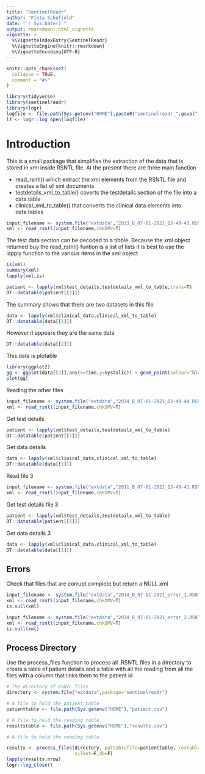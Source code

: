 ```yaml
---
title: "SentinelReadr"
author: "Pieta Schofield"
date: "`r Sys.Date()`"
output: rmarkdown::html_vignette
vignette: >
  %\VignetteIndexEntry{SentinelReadr}
  %\VignetteEngine{knitr::rmarkdown}
  %\VignetteEncoding{UTF-8}
---
```


```r
knitr::opts_chunk$set(
  collapse = TRUE,
  comment = "#>"
)
```

```r
library(tidyverse)
library(sentinelreadr)
library(logr)
logfile <- file.path(Sys.getenv("HOME"),paste0("sentinelreadr_",gsub("([ ]|:|-)","_",Sys.time())))
lf <- logr::log_open(logfile)
```

# Introduction

This is a small package that simplifies the extraction of the data that is stored in xml inside RSNTL
file. At the present there are three main function

- read_rsntl() which extract the xml elements from the RSNTL file and creates a list of xml documents
- testdetails_xml_to_table() coverts the testdetails section of the file into a data.table
- clinical_xml_to_table() that converts the clinical data elements into data.tables

```r
input_filename <- system.file("extdata","2013_B_07-01-2021_13-49-43.RSNTL",package="sentinelreadr")
xml <- read_rsntl(input_filename,chkDMV=T)
```

The test data section can be decoded to a tibble. Because the xml object returned buy the read_rstnl() 
funtion is a list of lists it is best to use the lapply function to the various items in the xml object

```r
is(xml)
summary(xml)
lapply(xml,is)
```

```r
patient <- lapply(xml$test_details,testdetails_xml_to_table,trans=T)
DT::datatable(patient[[1]])
```

The summary shows that there are two datasets in this file

```r
data <- lapply(xml$clinical_data,clinical_xml_to_table)
DT::datatable(data[[1]])
```

However it appears they are the same data

```r
DT::datatable(data[[2]])
```

This data is plotable

```r
library(ggplot2)
gg <- ggplot(data[[2]],aes(x=Time,y=Systolic)) + geom_point(colour="blue") 
plot(gg)
```

Reading the other files

```r
input_filename <- system.file("extdata","2014_B_07-01-2021_13-49-44.RSNTL",package="sentinelreadr")
xml <- read_rsntl(input_filename,chkDMV=T)
```

Get test details

```r
patient <- lapply(xml$test_details,testdetails_xml_to_table)
DT::datatable(patient[[1]])
```

Get data details

```r
data <- lapply(xml$clinical_data,clinical_xml_to_table)
DT::datatable(data[[1]])
```

Read file 3

```r
input_filename <- system.file("extdata","2011_B_07-01-2021_13-49-41.RSNTL",package="sentinelreadr")
xml <- read_rsntl(input_filename,chkDMV=T)
```

Get test details file 3

```r
patient <- lapply(xml$test_details,testdetails_xml_to_table)
DT::datatable(patient[[1]])
```

Get data details 3

```r
data <- lapply(xml$clinical_data,clinical_xml_to_table)
DT::datatable(data[[1]])
```

## Errors

Check that files that are corrupt complete but return a NULL xml

```r
input_filename <- system.file("extdata","2014_B_07-01-2021_error_1.RSNTL",package="sentinelreadr")
xml <- read_rsntl(input_filename,chkDMV=T)
is.null(xml)
```


```r
input_filename <- system.file("extdata","2014_B_07-01-2021_error_2.RSNTL",package="sentinelreadr")
xml <- read_rsntl(input_filename,chkDMV=T)
is.null(xml)
```

## Process Directory

Use the process_files function to process all .RSNTL files in a directory to create a table of patient
details and a table with all the reading from all the files with a column that links them to the patient
id

```r
# The directory of RSNTL files
directory <- system.file("extdata",package="sentinelreadr")

# A file to hold the patient table
patienttable <- file.path(Sys.getenv("HOME"),"patient.csv")

# A file to hold the reading table
resultstable <- file.path(Sys.getenv("HOME"),"results.csv")

# A file to hold the reading table

results <- process_files(directory, pattablefile=patienttable, restablefile=resultstable,
                         silent=F,db=F)
lapply(results,nrow)
logr::log_close()
```
